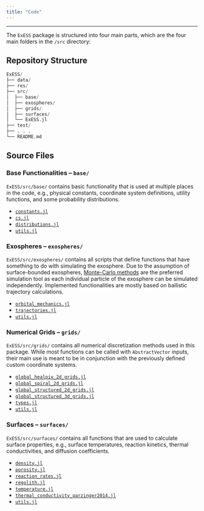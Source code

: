 ```yaml
---
title: "Code"
---
```


---


The `ExESS` package is structured into four main parts, which are the four main folders in the `/src` directory:

## Repository Structure

::: {.grid}
::: {.g-col-6}

```jl
ExESS/  
├── data/  
├── res/  
├── src/  
│  ├── base/  
│  ├── exospheres/  
│  ├── grids/  
│  ├── surfaces/  
│  └── ExESS.jl  
├── test/  
├── . . .  
└── README.md  
```

:::
::: {.g-col-6}
:::
:::

## Source Files

::: {.grid}
::: {.g-col-6}

### Base Functionalities -- `base/` 
`ExESS/src/base/` contains basic functionality that is used at multiple places in the code, e.g., physical constants, coordinate system definitions, utility functions, and some probability distributions.

* [`constants.jl`](/api/base/constants.qmd)  
* [`cs.jl`](/api/base/cs.qmd)
* [`distributions.jl`](/api/base/distributions.qmd)
* [`utils.jl`](/api/base/utility.qmd)

:::
::: {.g-col-6}

### Exospheres -- `exospheres/`
`ExESS/src/exospheres/` contains all scripts that define functions that have something to do with simulating the exosphere. Due to the assumption of surface-bounded exospheres, [Monte-Carlo methods](https://en.wikipedia.org/wiki/Monte_Carlo_method) are the preferred simulation tool as each individual particle of the exosphere can be simulated independently. Implemented functionalities are mostly based on ballistic trajectory calculations.

* [`orbital_mechanics.jl`](/api/exospheres/orbital_mechanics.qmd)
* [`trajectories.jl`](/api/exospheres/trajectory.qmd)
* [`utils.jl`]()


:::
::: {.g-col-6}

### Numerical Grids -- `grids/`
`ExESS/src/grids/` contains all numerical discretization methods used in this package. While most functions can be called with `AbstractVector` inputs, their main use is meant to be in conjunction with the previously defined custom coordinate systems.

* [`global_healpix_2d_grids.jl`]()  
* [`global_spiral_2d_grids.jl`]()  
* [`global_structured_2d_grids.jl`](/api/grids/global_structured_2d_grids.qmd)  
* [`global_structured_3d_grids.jl`](/api/grids/global_structured_3d_grids.qmd)  
* [`types.jl`]()  
* [`utils.jl`]()  

:::
::: {.g-col-6}

### Surfaces -- `surfaces/`
`ExESS/src/surfaces/` contains all functions that are used to calculate surface properties, e.g., surface temperatures, reaction kinetics, thermal conductivities, and diffusion coefficients.

* [`density.jl`]()  
* [`porosity.jl`]()  
* [`reaction_rates.jl`]()  
* [`regolith.jl`]()  
* [`temperature.jl`](/api/surfaces/temperature.qmd)  
* [`thermal_conductivity_parzinger2014.jl`]()  
* [`utils.jl`]()  

:::
:::
